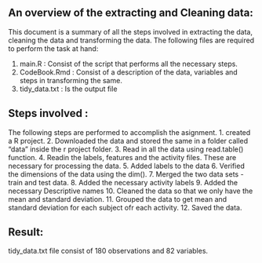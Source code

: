 ## An overview of the extracting and Cleaning data:

This document is a summary of all the steps involved in extracting the data, cleaning the data and transforming the data. The following files are required to perform the task at hand:

1) main.R : Consist of the script that performs all the necessary steps.
2) CodeBook.Rmd : Consist of a description of the data, variables and steps in transforming the same.
3) tidy_data.txt : Is the output file

## Steps involved :

The following steps are performed to accomplish the asignment.
1. created a R project.
2. Downloaded the data and stored the same in a folder called "data" inside the r project folder.
3. Read in all the data using read.table() function.
4. Readin the labels, features and the activity files. These are necessary for processing the data.
5. Added labels to the data
6. Verified the dimensions of the data using the dim().
7. Merged the two data sets - train and test data.
8. Added the necessary activity labels
9. Added the necessary Descriptive names
10. Cleaned the data so that we only have the mean and standard deviation.
11. Grouped the data to get mean and standard deviation for each subject ofr each activity.
12. Saved the data.

## Result:

tidy_data.txt file consist of 180 observations and 82 variables.

